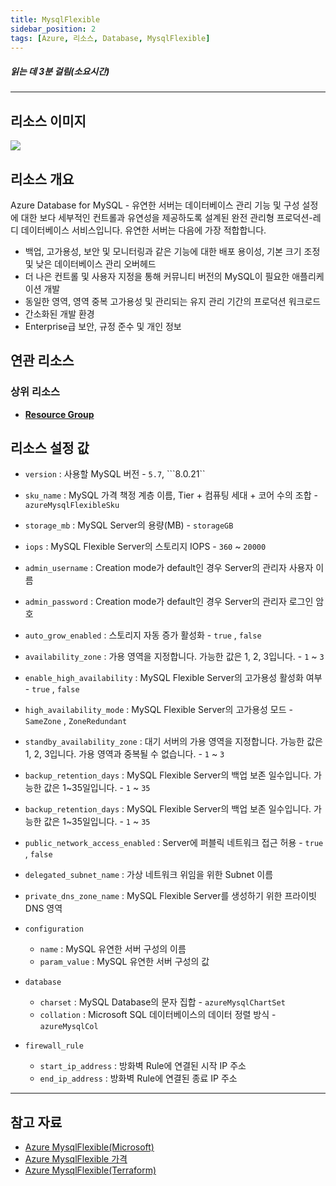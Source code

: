 ```yaml
---
title: MysqlFlexible
sidebar_position: 2
tags: [Azure, 리소스, Database, MysqlFlexible]
---
```





##### 읽는 데 3분 걸림(소요시간)

*****

## 리소스 이미지
<img src={icon} />

## 리소스 개요
Azure Database for MySQL - 유연한 서버는 데이터베이스 관리 기능 및 구성 설정에 대한 보다 세부적인 컨트롤과 유연성을 제공하도록 설계된 완전 관리형 프로덕션-레디 데이터베이스 서비스입니다. 
유연한 서버는 다음에 가장 적합합니다.
  + 백업, 고가용성, 보안 및 모니터링과 같은 기능에 대한 배포 용이성, 기본 크기 조정 및 낮은 데이터베이스 관리 오버헤드
  + 더 나은 컨트롤 및 사용자 지정을 통해 커뮤니티 버전의 MySQL이 필요한 애플리케이션 개발
  + 동일한 영역, 영역 중복 고가용성 및 관리되는 유지 관리 기간의 프로덕션 워크로드
  + 간소화된 개발 환경
  + Enterprise급 보안, 규정 준수 및 개인 정보





## 연관 리소스
### 상위 리소스
- [**Resource Group**](https://docs.cstudio.app/docs/resource/azure/Base/ResourceGroup)




## 리소스 설정 값
- ```version``` : 사용할 MySQL 버전 - ```5.7```, ```8.0.21``

- ```sku_name``` : MySQL 가격 책정 계층 이름, Tier + 컴퓨팅 세대 + 코어 수의 조합 - ```azureMysqlFlexibleSku```

- ```storage_mb``` : MySQL Server의 용량(MB) - ```storageGB```

- ```iops``` : MySQL Flexible Server의 스토리지 IOPS - ```360``` ~ ```20000```

- ```admin_username``` : Creation mode가 default인 경우 Server의 관리자 사용자 이름

- ```admin_password``` : Creation mode가 default인 경우 Server의 관리자 로그인 암호

- ```auto_grow_enabled``` : 스토리지 자동 증가 활성화 - ```true``` , ```false```

- ```availability_zone``` : 가용 영역을 지정합니다. 가능한 값은 1, 2, 3입니다. - ```1``` ~ ```3```

- ```enable_high_availability``` : MySQL Flexible Server의 고가용성 활성화 여부  - ```true``` , ```false```

- ```high_availability_mode``` : MySQL Flexible Server의 고가용성 모드  - ```SameZone``` , ```ZoneRedundant```

- ```standby_availability_zone``` : 대기 서버의 가용 영역을 지정합니다. 가능한 값은 1, 2, 3입니다. 가용 영역과 중복될 수 없습니다.  - ```1``` ~ ```3```

- ```backup_retention_days``` : MySQL Flexible Server의 백업 보존 일수입니다. 가능한 값은 1~35일입니다.  - ```1``` ~ ```35```

- ```backup_retention_days``` : MySQL Flexible Server의 백업 보존 일수입니다. 가능한 값은 1~35일입니다.  - ```1``` ~ ```35```

- ```public_network_access_enabled``` : Server에 퍼블릭 네트워크 접근 허용 - ```true``` , ```false```

- ```delegated_subnet_name``` : 가상 네트워크 위임을 위한 Subnet 이름

- ```private_dns_zone_name``` : MySQL Flexible Server를 생성하기 위한 프라이빗 DNS 영역

- ```configuration``` 
  + ```name``` : MySQL 유연한 서버 구성의 이름
  + ```param_value``` : MySQL 유연한 서버 구성의 값


- ```database```
  + ```charset``` : MySQL Database의 문자 집합 - ```azureMysqlChartSet``` 
  + ```collation``` : Microsoft SQL 데이터베이스의 데이터 정렬 방식 - ```azureMysqlCol```


- ```firewall_rule``` 
  + ```start_ip_address``` : 방화벽 Rule에 연결된 시작 IP 주소
  + ```end_ip_address``` : 방화벽 Rule에 연결된 종료 IP 주소 




*****
## 참고 자료
- [Azure MysqlFlexible(Microsoft)](https://learn.microsoft.com/ko-kr/azure/mysql/flexible-server/overview)
- [Azure MysqlFlexible 가격](https://azure.microsoft.com/ko-kr/pricing/details/mysql/flexible-server/) 
- [Azure MysqlFlexible(Terraform)](https://registry.terraform.io/providers/hashicorp/azurerm/latest/docs/resources/mysql_flexible_server)
